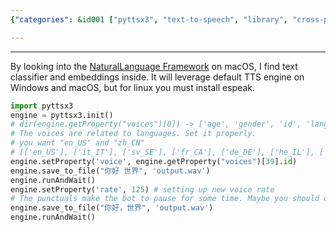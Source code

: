 ```yaml
---
{"categories": &id001 ["pyttsx3", "text-to-speech", "library", "cross-platform", "voice", "language", "speech-rate"], "category": "Text to Speech", "date": "2023-01-11 03:53:36", "description": "The 'pyttsx3' library is a cross-platform Text to Speech generator, offering language-specific voice options, adjustable speech rate, and file saving capabilities for playback. It utilizes default engines on Windows and macOS, and requires espeak for Linux.", "tags": *id001, "title": "pyttsx3 cross platform tts generator"}

---
```


------
By looking into the [NaturalLanguage Framework](https://developer.apple.com/documentation/naturallanguage?preferredLanguage=occ) on macOS, I find text classifier and embeddings inside.
It will leverage default TTS engine on Windows and macOS, but for linux you must install espeak.
```python
import pyttsx3
engine = pyttsx3.init()
# dir(engine.getProperty("voices")[0]) -> ['age', 'gender', 'id', 'languages', 'name']
# The voices are related to languages. Set it properly.
# you want "en_US" and "zh_CN"
# [['en_US'], ['it_IT'], ['sv_SE'], ['fr_CA'], ['de_DE'], ['he_IL'], ['id_ID'], ['en_GB'], ['es_AR'], ['nl_BE'], ['en-scotland'], ['en_US'], ['ro_RO'], ['pt_PT'], ['es_ES'], ['es_MX'], ['th_TH'], ['en_AU'], ['ja_JP'], ['sk_SK'], ['hi_IN'], ['it_IT'], ['pt_BR'], ['ar_SA'], ['hu_HU'], ['zh_TW'], ['el_GR'], ['ru_RU'], ['en_IE'], ['es_ES'], ['nb_NO'], ['es_MX'], ['en_IN'], ['en_US'], ['da_DK'], ['fi_FI'], ['zh_HK'], ['en_ZA'], ['fr_FR'], ['zh_CN'], ['en_IN'], ['en_US'], ['nl_NL'], ['tr_TR'], ['ko_KR'], ['ru_RU'], ['pl_PL'], ['cs_CZ']]
engine.setProperty('voice', engine.getProperty("voices")[39].id)
engine.save_to_file("你好 世界", 'output.wav')
engine.runAndWait()
engine.setProperty('rate', 125) # setting up new voice rate
# The punctuals make the bot to pause for some time. Maybe you should control that yourself.
engine.save_to_file("你好，世界", 'output.wav')
engine.runAndWait()
```
